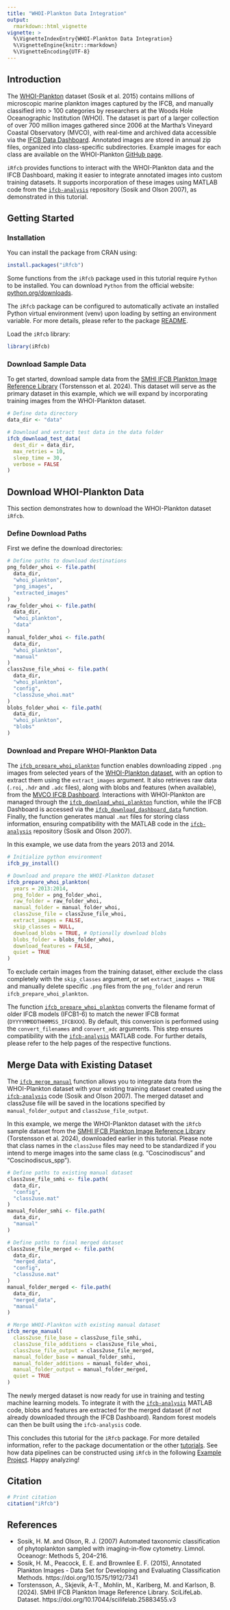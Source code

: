 ```yaml
---
title: "WHOI-Plankton Data Integration"
output:
  rmarkdown::html_vignette
vignette: >
  %\VignetteIndexEntry{WHOI-Plankton Data Integration}
  %\VignetteEngine{knitr::rmarkdown}
  %\VignetteEncoding{UTF-8}
---
```


## Introduction

The [WHOI-Plankton](https://hdl.handle.net/1912/7341) dataset (Sosik et al. 2015) contains millions of microscopic marine plankton images captured by the IFCB, and manually classified into > 100 categories by researchers at the Woods Hole Oceanographic Institution (WHOI). The dataset is part of a larger collection of over 700 million images gathered since 2006 at the Martha's Vineyard Coastal Observatory (MVCO), with real-time and archived data accessible via the [IFCB Data Dashboard](https://ifcb-data.whoi.edu/mvco). Annotated images are stored in annual zip files, organized into class-specific subdirectories. Example images for each class are available on the WHOI-Plankton [GitHub page](https://whoigit.github.io/whoi-plankton/).

`iRfcb` provides functions to interact with the WHOI-Plankton data and the IFCB Dashboard, making it easier to integrate annotated images into custom training datasets. It supports incorporation of these images using MATLAB code from the [`ifcb-analysis`](https://github.com/hsosik/ifcb-analysis) repository (Sosik and Olson 2007), as demonstrated in this tutorial.

## Getting Started

### Installation

You can install the package from CRAN using:
```r
install.packages("iRfcb")
```
Some functions from the `iRfcb` package used in this tutorial require `Python` to be installed. You can download `Python` from the official website: [python.org/downloads](https://www.python.org/downloads/).

The `iRfcb` package can be configured to automatically activate an installed Python virtual environment (venv) upon loading by setting an environment variable. For more details, please refer to the package [README](../..).

Load the `iRfcb` library:
```r
library(iRfcb)
```

### Download Sample Data

To get started, download sample data from the [SMHI IFCB Plankton Image Reference Library](https://doi.org/10.17044/scilifelab.25883455.v3) (Torstensson et al. 2024). This dataset will serve as the primary dataset in this example, which we will expand by incorporating training images from the WHOI-Plankton dataset.

```r
# Define data directory
data_dir <- "data"

# Download and extract test data in the data folder
ifcb_download_test_data(
  dest_dir = data_dir,
  max_retries = 10,
  sleep_time = 30,
  verbose = FALSE
)
```

## Download WHOI-Plankton Data

This section demonstrates how to download the WHOI-Plankton dataset `iRfcb`.

### Define Download Paths

First we define the download directories:

```r
# Define paths to download destinations
png_folder_whoi <- file.path(
  data_dir, 
  "whoi_plankton", 
  "png_images", 
  "extracted_images"
)
raw_folder_whoi <- file.path(
  data_dir, 
  "whoi_plankton", 
  "data"
)
manual_folder_whoi <- file.path(
  data_dir, 
  "whoi_plankton", 
  "manual"
)
class2use_file_whoi <- file.path(
  data_dir,
  "whoi_plankton", 
  "config", 
  "class2use_whoi.mat"
)
blobs_folder_whoi <- file.path(
  data_dir, 
  "whoi_plankton", 
  "blobs"
)
```

### Download and Prepare WHOI-Plankton Data

The [`ifcb_prepare_whoi_plankton`](../reference/ifcb_prepare_whoi_plankton.html) function enables downloading zipped `.png` images from selected years of the [WHOI-Plankton dataset](https://hdl.handle.net/1912/7341), with an option to extract them using the `extract_images` argument. It also retrieves raw data (`.roi`, `.hdr` and `.adc` files), along with blobs and features (when available), from the [MVCO IFCB Dashboard](https://ifcb-data.whoi.edu/mvco). Interactions with WHOI-Plankton are managed through the  [`ifcb_download_whoi_plankton`](../reference/ifcb_download_whoi_plankton.html) function, while the IFCB Dashboard is accessed via the [`ifcb_download_dashboard_data`](../reference/ifcb_download_dashboard_data.html) function. Finally, the function generates manual `.mat` files for storing class information, ensuring compatibility with the MATLAB code in the [`ifcb-analysis`](https://github.com/hsosik/ifcb-analysis) repository (Sosik and Olson 2007).

In this example, we use data from the years 2013 and 2014.

```r
# Initialize python environment
ifcb_py_install()

# Download and prepare the WHOI-Plankton dataset
ifcb_prepare_whoi_plankton(
  years = 2013:2014,
  png_folder = png_folder_whoi, 
  raw_folder = raw_folder_whoi, 
  manual_folder = manual_folder_whoi, 
  class2use_file = class2use_file_whoi, 
  extract_images = FALSE,
  skip_classes = NULL,
  download_blobs = TRUE, # Optionally download blobs
  blobs_folder = blobs_folder_whoi,
  download_features = FALSE,
  quiet = TRUE
)
```

To exclude certain images from the training dataset, either exclude the class completely with the `skip_classes` argument, or set `extract_images = TRUE` and manually delete specific `.png` files from the `png_folder` and rerun `ifcb_prepare_whoi_plankton`.

The function [`ifcb_prepare_whoi_plankton`](../reference/ifcb_prepare_whoi_plankton.html) converts the filename format of older IFCB models (IFCB1-6) to match the newer IFCB format (`DYYYYMMDDTHHMMSS_IFCBXXX`). By default, this conversion is performed using the `convert_filenames` and `convert_adc` arguments. This step ensures compatibility with the [`ifcb-analysis`](https://github.com/hsosik/ifcb-analysis) MATLAB code. For further details, please refer to the help pages of the respective functions.

## Merge Data with Existing Dataset

The [`ifcb_merge_manual`](../reference/ifcb_merge_manual.html) function allows you to integrate data from the WHOI-Plankton dataset with your existing training dataset created using the [`ifcb-analysis`](https://github.com/hsosik/ifcb-analysis) code (Sosik and Olson 2007). The merged dataset and class2use file will be saved in the locations specified by `manual_folder_output` and `class2use_file_output`.

In this example, we merge the WHOI-Plankton dataset with the `iRfcb` sample dataset from the [SMHI IFCB Plankton Image Reference Library](https://doi.org/10.17044/scilifelab.25883455) (Torstensson et al. 2024), downloaded earlier in this tutorial. Please note that class names in the `class2use` files may need to be standardized if you intend to merge images into the same class (e.g. "Coscinodiscus" and "Coscinodiscus_spp").

```r
# Define paths to existing manual dataset
class2use_file_smhi <- file.path(
  data_dir, 
  "config", 
  "class2use.mat"
)
manual_folder_smhi <- file.path(
  data_dir, 
  "manual"
)

# Define paths to final merged dataset
class2use_file_merged <- file.path(
  data_dir, 
  "merged_data", 
  "config", 
  "class2use.mat"
)
manual_folder_merged <- file.path(
  data_dir, 
  "merged_data", 
  "manual"
)

# Merge WHOI-Plankton with existing manual dataset
ifcb_merge_manual(
  class2use_file_base = class2use_file_smhi,
  class2use_file_additions = class2use_file_whoi,
  class2use_file_output = class2use_file_merged,
  manual_folder_base = manual_folder_smhi,
  manual_folder_additions = manual_folder_whoi,
  manual_folder_output = manual_folder_merged,
  quiet = TRUE
)
```

The newly merged dataset is now ready for use in training and testing machine learning models. To integrate it with the [`ifcb-analysis`](https://github.com/hsosik/ifcb-analysis) MATLAB code, blobs and features are extracted for the merged dataset (if not already downloaded through the IFCB Dashboard). Random forest models can then be built using the `ifcb-analysis` code.

This concludes this tutorial for the `iRfcb` package. For more detailed information, refer to the package documentation or the other [tutorials](../articles/index.html). See how data pipelines can be constructed using `iRfcb` in the following [Example Project](https://github.com/nodc-sweden/ifcb-data-pipeline). Happy analyzing!

## Citation

```r
# Print citation
citation("iRfcb")
```

## References
- Sosik, H. M. and Olson, R. J. (2007) Automated taxonomic classification of phytoplankton sampled with imaging-in-flow cytometry. Limnol. Oceanogr: Methods 5, 204–216.
- Sosik, H. M., Peacock, E. E. and Brownlee E. F. (2015), Annotated Plankton Images - Data Set for Developing and Evaluating Classification Methods. https://doi.org/10.1575/1912/7341
- Torstensson, A., Skjevik, A-T., Mohlin, M., Karlberg, M. and Karlson, B. (2024). SMHI IFCB Plankton Image Reference Library. SciLifeLab. Dataset. https://doi.org/10.17044/scilifelab.25883455.v3
